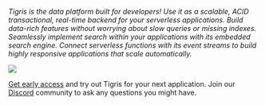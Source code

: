 
_Tigris is the data platform built for developers! Use it as a scalable,
ACID transactional, real-time backend for your serverless applications.
Build data-rich features without worrying about slow queries or missing
indexes. Seamlessly implement search within your applications with its
embedded search engine. Connect serverless functions with its event streams
to build highly responsive applications that scale automatically._

<a href={tigrisConfig.signupUrl}>
  <img src={require("@site/static/img/hand-laptop.png").default} />
</a>

<a href={tigrisConfig.signupUrl}>Get early access</a> and try out Tigris for your
next application. Join our <a href={tigrisConfig.discordUrl}>Discord</a> community
to ask any questions you might have.
